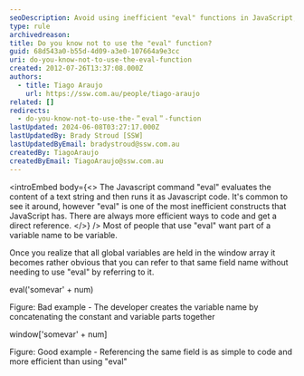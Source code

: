 ```yaml
---
seoDescription: Avoid using inefficient "eval" functions in JavaScript, instead refer to global variables by concatenating variable names with strings.
type: rule
archivedreason:
title: Do you know not to use the "eval" function?
guid: 68d543a0-b55d-4d09-a3e0-107664a9e3cc
uri: do-you-know-not-to-use-the-eval-function
created: 2012-07-26T13:37:08.000Z
authors:
  - title: Tiago Araujo
    url: https://ssw.com.au/people/tiago-araujo
related: []
redirects:
  - do-you-know-not-to-use-the-＂eval＂-function
lastUpdated: 2024-06-08T03:27:17.000Z
lastUpdatedBy: Brady Stroud [SSW]
lastUpdatedByEmail: bradystroud@ssw.com.au
createdBy: TiagoAraujo
createdByEmail: TiagoAraujo@ssw.com.au
---
```


<introEmbed
  body={<>
The Javascript command "eval" evaluates the content of a text string and then runs it as Javascript code. It's common to see it around, however "eval" is one of the most inefficient constructs that JavaScript has. There are always more efficient ways to code and get a direct reference.
  </>}
/>
Most of people that use "eval" want part of a variable name to be variable.

Once you realize that all global variables are held in the window array it becomes rather obvious that you can refer to that same field name without needing to use "eval" by referring to it.

eval('somevar' + num)

Figure: Bad example - The developer creates the variable name by concatenating the constant and variable parts together

window['somevar' + num]

Figure: Good example - Referencing the same field is as simple to code and more efficient than using "eval"
